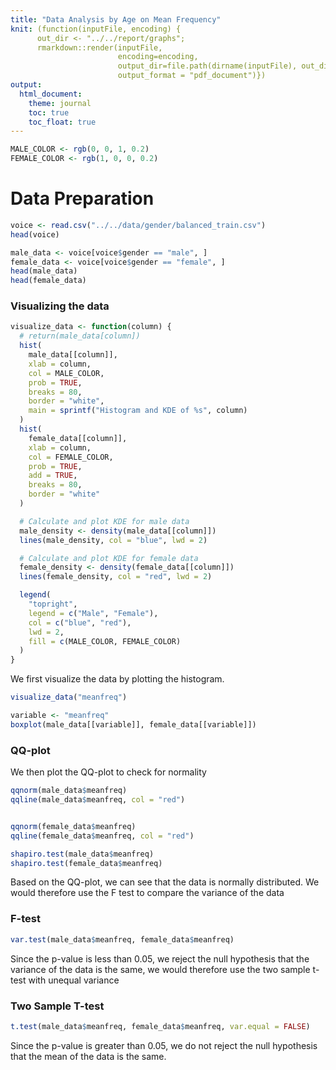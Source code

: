 ```yaml
---
title: "Data Analysis by Age on Mean Frequency"
knit: (function(inputFile, encoding) {
      out_dir <- "../../report/graphs";
      rmarkdown::render(inputFile,
                        encoding=encoding,
                        output_dir=file.path(dirname(inputFile), out_dir),
                        output_format = "pdf_document")})
output:
  html_document:
    theme: journal
    toc: true
    toc_float: true
---
```

```r
MALE_COLOR <- rgb(0, 0, 1, 0.2)
FEMALE_COLOR <- rgb(1, 0, 0, 0.2)
```

# Data Preparation

```r
voice <- read.csv("../../data/gender/balanced_train.csv")
head(voice)
```

```r
male_data <- voice[voice$gender == "male", ]
female_data <- voice[voice$gender == "female", ]
head(male_data)
head(female_data)
```

### Visualizing the data

```r
visualize_data <- function(column) {
  # return(male_data[column])
  hist(
    male_data[[column]],
    xlab = column,
    col = MALE_COLOR,
    prob = TRUE,
    breaks = 80,
    border = "white",
    main = sprintf("Histogram and KDE of %s", column)
  )
  hist(
    female_data[[column]],
    xlab = column,
    col = FEMALE_COLOR,
    prob = TRUE,
    add = TRUE,
    breaks = 80,
    border = "white"
  )

  # Calculate and plot KDE for male data
  male_density <- density(male_data[[column]])
  lines(male_density, col = "blue", lwd = 2)

  # Calculate and plot KDE for female data
  female_density <- density(female_data[[column]])
  lines(female_density, col = "red", lwd = 2)

  legend(
    "topright",
    legend = c("Male", "Female"),
    col = c("blue", "red"),
    lwd = 2,
    fill = c(MALE_COLOR, FEMALE_COLOR)
  )
}
```


We first visualize the data by plotting the histogram.

```r
visualize_data("meanfreq")
```

```r
variable <- "meanfreq"
boxplot(male_data[[variable]], female_data[[variable]])
```

### QQ-plot

We then plot the QQ-plot to check for normality

```r
qqnorm(male_data$meanfreq)
qqline(male_data$meanfreq, col = "red")


qqnorm(female_data$meanfreq)
qqline(female_data$meanfreq, col = "red")

shapiro.test(male_data$meanfreq)
shapiro.test(female_data$meanfreq)
```

Based on the QQ-plot, we can see that the data is normally distributed. We would therefore use the F test to compare the variance of the data

### F-test

```r
var.test(male_data$meanfreq, female_data$meanfreq)
```

Since the p-value is less than 0.05, we reject the null hypothesis that the variance of the data is the same, we would therefore use the two sample t-test with unequal variance

### Two Sample T-test

```r
t.test(male_data$meanfreq, female_data$meanfreq, var.equal = FALSE)
```

Since the p-value is greater than 0.05, we do not reject the null hypothesis that the mean of the data is the same.
